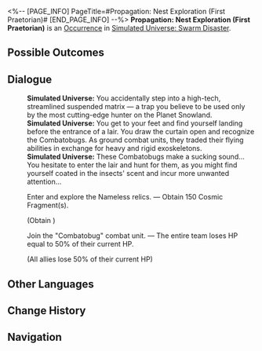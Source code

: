 <%-- [PAGE_INFO]
PageTitle=#Propagation: Nest Exploration (First Praetorian)#
[END_PAGE_INFO] --%>
{{Stub}}
{{Simulated Universe Event Infobox
|id            = 19101
|title         = 
|image         = Occurrence Swarm.png
|domains_su    = 
|domains_swarm = Unknown
|domains_gng   = 
|domains_du    = 
|domains_und   = 
|requirements  = 
|prev          = 
|next          = 
|characters    = 
|factions      = 
|order         = 045
|order_du      = 
}}
'''Propagation: Nest Exploration (First Praetorian)''' is an [[Simulated Universe/Occurrence|Occurrence]] in [[Simulated Universe: Swarm Disaster]].

==Possible Outcomes==
{{Possible Outcomes
|choice_1 = Enter and explore the Nameless relics.
|result_1 = Obtain 150 Cosmic Fragment(s).

|choice_2 = Join the "Combatobug" combat unit.
|result_2 = The entire team loses HP equal to 50% of their current HP.
}}
<!--
==Gameplay Notes==
* 
-->
==Dialogue==
{{Dialogue Start}}
:'''Simulated Universe:''' You accidentally step into a high-tech, streamlined suspended matrix &mdash; a trap you believe to be used only by the most cutting-edge hunter on the Planet Snowland.
:'''Simulated Universe:''' You get to your feet and find yourself landing before the entrance of a lair. You draw the curtain open and recognize the Combatobugs. As ground combat units, they traded their flying abilities in exchange for heavy and rigid exoskeletons.
:'''Simulated Universe:''' These Combatobugs make a sucking sound... You hesitate to enter the lair and hunt for them, as you might find yourself coated in the insects' scent and incur more unwanted attention...
:{{DIcon|Star}} Enter and explore the Nameless relics. &mdash; Obtain 150 Cosmic Fragment(s).
:;(Obtain {{Item|Cosmic Fragment|20|x=150}})
:{{DIcon|Star}} Join the "Combatobug" combat unit. &mdash; The entire team loses HP equal to 50% of their current HP.
:;(All allies lose 50% of their current HP)
{{Dialogue End}}

==Other Languages==
{{Other Languages
|en   = Propagation: Nest Exploration (First Praetorian)
|zhs  = 繁育•虫巢探险（一级卫戍）
|zht  = 繁育•蟲巢探險（一級衛戍）
|ja   = {{Rubi|繁殖|はんしょく}}・{{Rubi|虫|むし}}の{{Rubi|巣|す}}{{Rubi|探険|たんけん}}（{{Rubi|一級守備|いっきゅうしゅび}}）
|ko   = 번식•곤충집 탐험(1급 경비)
|es   = Propagación: Exploración del nido (primer pretoriano)
|fr   = Exploration du nid de la Propagation (premier prétorien)
|ru   = Распространение: Экспедиция по гнезду (гарнизон ур. 1)
|th   = แพร่พันธุ์: สำรวจรังแมลง (กองกำลังระดับ 1)
|vi   = Sinh Sôi - Khám Phá Ổ Côn Trùng (Cảnh Vệ Cấp 1)
|de   = Die Ausbreitung: Nesterkundung (Garnisonsstufe 1)
|id   = Propagation: Eksplorasi Sarang Serangga (Garnisun Tingkat 1)
|pt   = Propagação: Exploração de Ninho (Primeiro Pretoriano)
}}

==Change History==
{{Change History|1.3}}

==Navigation==
{{Occurrence Navbox}}